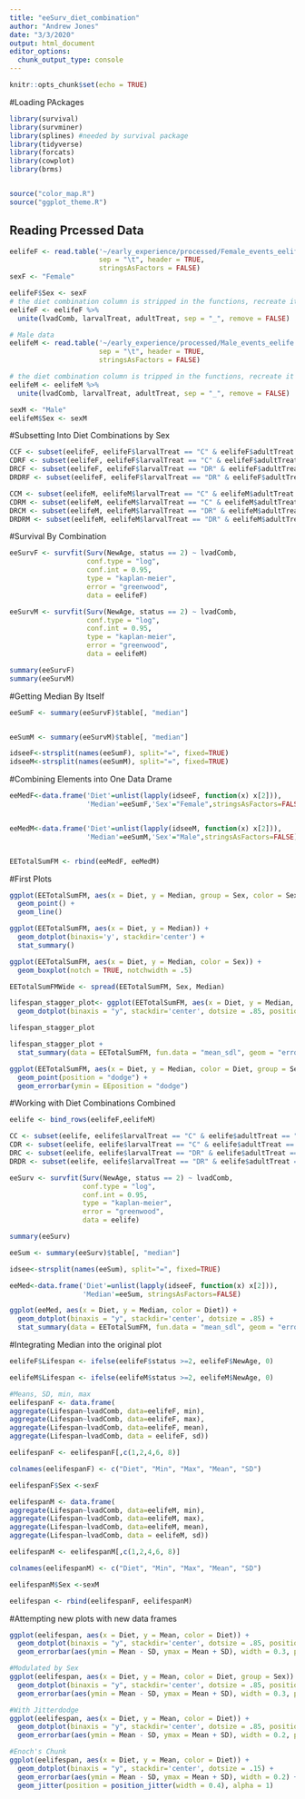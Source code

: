 ```yaml
---
title: "eeSurv_diet_combination"
author: "Andrew Jones"
date: "3/3/2020"
output: html_document
editor_options: 
  chunk_output_type: console
---
```


```r
knitr::opts_chunk$set(echo = TRUE)
```

#Loading PAckages

```r
library(survival)
library(survminer)
library(splines) #needed by survival package
library(tidyverse) 
library(forcats)
library(cowplot)
library(brms)


source("color_map.R")
source("ggplot_theme.R")
```

## Reading Prcessed Data

```r
eelifeF <- read.table('~/early_experience/processed/Female_events_eelife.txt',
                      sep = "\t", header = TRUE,
                      stringsAsFactors = FALSE) 
sexF <- "Female"

eelifeF$Sex <- sexF
# the diet combination column is stripped in the functions, recreate it
eelifeF <- eelifeF %>%
  unite(lvadComb, larvalTreat, adultTreat, sep = "_", remove = FALSE)

# Male data
eelifeM <- read.table('~/early_experience/processed/Male_events_eelife.txt',
                      sep = "\t", header = TRUE,
                      stringsAsFactors = FALSE) 

# the diet combination column is tripped in the functions, recreate it
eelifeM <- eelifeM %>%
  unite(lvadComb, larvalTreat, adultTreat, sep = "_", remove = FALSE)

sexM <- "Male"
eelifeM$Sex <- sexM

```

#Subsetting Into Diet Combinations by Sex
```r
CCF <- subset(eelifeF, eelifeF$larvalTreat == "C" & eelifeF$adultTreat == "C")
CDRF <- subset(eelifeF, eelifeF$larvalTreat == "C" & eelifeF$adultTreat == "DR")
DRCF <- subset(eelifeF, eelifeF$larvalTreat == "DR" & eelifeF$adultTreat == "C")
DRDRF <- subset(eelifeF, eelifeF$larvalTreat == "DR" & eelifeF$adultTreat == "DR")

CCM <- subset(eelifeM, eelifeM$larvalTreat == "C" & eelifeM$adultTreat == "C")
CDRM <- subset(eelifeM, eelifeM$larvalTreat == "C" & eelifeM$adultTreat == "DR")
DRCM <- subset(eelifeM, eelifeM$larvalTreat == "DR" & eelifeM$adultTreat == "C")
DRDRM <- subset(eelifeM, eelifeM$larvalTreat == "DR" & eelifeM$adultTreat == "DR")

```



#Survival By Combination
```r
eeSurvF <- survfit(Surv(NewAge, status == 2) ~ lvadComb,
                   conf.type = "log", 
                   conf.int = 0.95,
                   type = "kaplan-meier",
                   error = "greenwood",
                   data = eelifeF)

eeSurvM <- survfit(Surv(NewAge, status == 2) ~ lvadComb,
                   conf.type = "log",
                   conf.int = 0.95,
                   type = "kaplan-meier",
                   error = "greenwood",
                   data = eelifeM)

summary(eeSurvF)
summary(eeSurvM)
```

#Getting Median By Itself
```r
eeSumF <- summary(eeSurvF)$table[, "median"]


eeSumM <- summary(eeSurvM)$table[, "median"]

idseeF<-strsplit(names(eeSumF), split="=", fixed=TRUE)
idseeM<-strsplit(names(eeSumM), split="=", fixed=TRUE)

```

#Combining Elements into One Data Drame
```r
eeMedF<-data.frame('Diet'=unlist(lapply(idseeF, function(x) x[2])),
                   'Median'=eeSumF,'Sex'="Female",stringsAsFactors=FALSE)


eeMedM<-data.frame('Diet'=unlist(lapply(idseeM, function(x) x[2])),
                   'Median'=eeSumM,'Sex'="Male",stringsAsFactors=FALSE)


EETotalSumFM <- rbind(eeMedF, eeMedM)

```

#First Plots
```r
ggplot(EETotalSumFM, aes(x = Diet, y = Median, group = Sex, color = Sex)) +
  geom_point() +
  geom_line()

ggplot(EETotalSumFM, aes(x = Diet, y = Median)) +
  geom_dotplot(binaxis='y', stackdir='center') +
  stat_summary()

ggplot(EETotalSumFM, aes(x = Diet, y = Median, color = Sex)) +
  geom_boxplot(notch = TRUE, notchwidth = .5)

EETotalSumFMWide <- spread(EETotalSumFM, Sex, Median)

lifespan_stagger_plot<- ggplot(EETotalSumFM, aes(x = Diet, y = Median, color = Diet)) +
  geom_dotplot(binaxis = "y", stackdir='center', dotsize = .85, position = position_jitterdodge(dodge.width = 3)) 

lifespan_stagger_plot

lifespan_stagger_plot + 
  stat_summary(data = EETotalSumFM, fun.data = "mean_sdl", geom = "errorbar", width =0.3)

ggplot(EETotalSumFM, aes(x = Diet, y = Median, color = Diet, group = Sex)) +
  geom_point(position = "dodge") +
  geom_errorbar(ymin = EEposition = "dodge")


```


#Working with Diet Combinations Combined
```r
eelife <- bind_rows(eelifeF,eelifeM)

CC <- subset(eelife, eelife$larvalTreat == "C" & eelife$adultTreat == "C")
CDR <- subset(eelife, eelife$larvalTreat == "C" & eelife$adultTreat == "DR")
DRC <- subset(eelife, eelife$larvalTreat == "DR" & eelife$adultTreat == "C")
DRDR <- subset(eelife, eelife$larvalTreat == "DR" & eelife$adultTreat == "DR")

eeSurv <- survfit(Surv(NewAge, status == 2) ~ lvadComb,
                  conf.type = "log", 
                  conf.int = 0.95,
                  type = "kaplan-meier",
                  error = "greenwood",
                  data = eelife)

summary(eeSurv)

eeSum <- summary(eeSurv)$table[, "median"]

idsee<-strsplit(names(eeSum), split="=", fixed=TRUE)

eeMed<-data.frame('Diet'=unlist(lapply(idseeF, function(x) x[2])),
                  'Median'=eeSum, stringsAsFactors=FALSE)

ggplot(eeMed, aes(x = Diet, y = Median, color = Diet)) +
  geom_dotplot(binaxis = "y", stackdir='center', dotsize = .85) +
  stat_summary(data = EETotalSumFM, fun.data = "mean_sdl", geom = "errorbar", width =0.3)
```


#Integrating Median into the original plot
```r
eelifeF$Lifespan <- ifelse(eelifeF$status >=2, eelifeF$NewAge, 0)

eelifeM$Lifespan <- ifelse(eelifeM$status >=2, eelifeM$NewAge, 0)

#Means, SD, min, max
eelifespanF <- data.frame(
aggregate(Lifespan~lvadComb, data=eelifeF, min),
aggregate(Lifespan~lvadComb, data=eelifeF, max),
aggregate(Lifespan~lvadComb, data=eelifeF, mean),
aggregate(Lifespan~lvadComb, data = eelifeF, sd))

eelifespanF <- eelifespanF[,c(1,2,4,6, 8)]

colnames(eelifespanF) <- c("Diet", "Min", "Max", "Mean", "SD")

eelifespanF$Sex <-sexF

eelifespanM <- data.frame(
aggregate(Lifespan~lvadComb, data=eelifeM, min),
aggregate(Lifespan~lvadComb, data=eelifeM, max),
aggregate(Lifespan~lvadComb, data=eelifeM, mean),
aggregate(Lifespan~lvadComb, data = eelifeM, sd))

eelifespanM <- eelifespanM[,c(1,2,4,6, 8)]

colnames(eelifespanM) <- c("Diet", "Min", "Max", "Mean", "SD")

eelifespanM$Sex <-sexM

eelifespan <- rbind(eelifespanF, eelifespanM)
```

#Attempting new plots with new data frames
```r
ggplot(eelifespan, aes(x = Diet, y = Mean, color = Diet)) +
  geom_dotplot(binaxis = "y", stackdir='center', dotsize = .85, position = position_dodge(width = .5)) +
  geom_errorbar(aes(ymin = Mean - SD, ymax = Mean + SD), width = 0.3, position = position_dodge(width = .5))

#Modulated by Sex
ggplot(eelifespan, aes(x = Diet, y = Mean, color = Diet, group = Sex)) +
  geom_dotplot(binaxis = "y", stackdir='center', dotsize = .85, position = position_dodge()) +
  geom_errorbar(aes(ymin = Mean - SD, ymax = Mean + SD), width = 0.3, position = position_dodge())

#With Jitterdodge
ggplot(eelifespan, aes(x = Diet, y = Mean, color = Diet)) +
  geom_dotplot(binaxis = "y", stackdir='center', dotsize = .85, position = position_jitterdodge(.1)) +
  geom_errorbar(aes(ymin = Mean - SD, ymax = Mean + SD), width = 0.2, position = position_jitterdodge(.1))

#Enoch's Chunk
ggplot(eelifespan, aes(x = Diet, y = Mean, color = Diet)) +
  geom_dotplot(binaxis = "y", stackdir='center', dotsize = .15) +
  geom_errorbar(aes(ymin = Mean - SD, ymax = Mean + SD), width = 0.2) +
  geom_jitter(position = position_jitter(width = 0.4), alpha = 1) 

```




